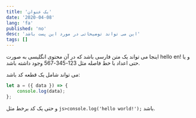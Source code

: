 ```yaml
---
title: 'یک عنوان'
date: '2020-04-08'
lang: 'fa'
published: 'no'
desc: 'این می تواند توضیحاتی در مورد این پست باشد'
tags: []
---
```


اینجا می تواند یک متن فارسی باشد که در آن محتوی انگلیسی به صورت hello en! و یا حتی اعداد با خط فاصله مثل 123-345-567 وجود داشته باشد.

می تواند شامل یک قطعه کد باشد:

```javascript
let a = ({ data }) => {
    console.log(data);
};
```

و حتی یک کد برخط مثل `js>console.log('hello world!');` باشد.
